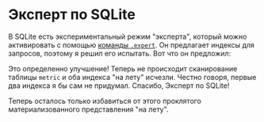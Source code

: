 
# Эксперт по SQLite

В SQLite есть экспериментальный режим "эксперта", который можно активировать с помощью [команды `.expert`][expert].
Он предлагает индексы для запросов, поэтому я решил его испытать.
Вот что он предложил:

<SqliteExpertOutput />

Это определенно улучшение!
Теперь не происходит сканирование таблицы `metric` и оба индекса "на лету" исчезли.
Честно говоря, первые два индекса я бы сам не придумал.
Спасибо, Эксперт по SQLite!

<SqliteIndexes />

Теперь осталось только избавиться от этого проклятого материализованного представления "на лету".

[expert]: https://sqlite.org/cli.html#special_commands_to_sqlite3_dot_commands_